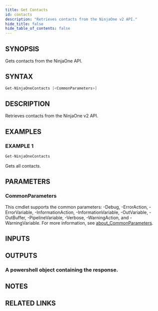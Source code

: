 ```yaml
---
title: Get Contacts
id: contacts
description: "Retrieves contacts from the NinjaOne v2 API."
hide_title: false
hide_table_of_contents: false
---
```


## SYNOPSIS

Gets contacts from the NinjaOne API.

## SYNTAX

```powershell
Get-NinjaOneContacts [<CommonParameters>]
```

## DESCRIPTION

Retrieves contacts from the NinjaOne v2 API.

## EXAMPLES

### EXAMPLE 1

```powershell
Get-NinjaOneContacts
```

Gets all contacts.

## PARAMETERS

### CommonParameters

This cmdlet supports the common parameters: -Debug, -ErrorAction, -ErrorVariable, -InformationAction, -InformationVariable, -OutVariable, -OutBuffer, -PipelineVariable, -Verbose, -WarningAction, and -WarningVariable. For more information, see [about_CommonParameters](http://go.microsoft.com/fwlink/?LinkID=113216).

## INPUTS

## OUTPUTS

### A powershell object containing the response.

## NOTES

## RELATED LINKS
